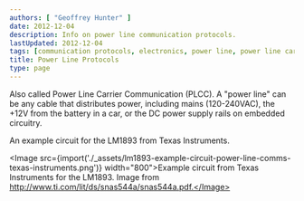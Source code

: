 ```yaml
---
authors: [ "Geoffrey Hunter" ]
date: 2012-12-04
description: Info on power line communication protocols.
lastUpdated: 2012-12-04
tags: [communication protocols, electronics, power line, power line carrier communication, PLCC]
title: Power Line Protocols
type: page
---
```


<WarningIsNotes />

Also called Power Line Carrier Communication (PLCC). A "power line" can be any cable that distributes power, including mains (120-240VAC), the +12V from the battery in a car, or the DC power supply rails on embedded circuitry.

An example circuit for the LM1893 from Texas Instruments.

<Image src={import('./_assets/lm1893-example-circuit-power-line-comms-texas-instruments.png')} width="800">Example circuit from Texas Instruments for the LM1893. Image from http://www.ti.com/lit/ds/snas544a/snas544a.pdf.</Image>
